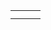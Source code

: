 {{en/Community/Scenarios/Scenarios by size}}

{|
|-
|style="border:none;background:white"|
{{en/Scenario/Malta}}

|style="border:none;background:white"|

|style="border:none;background:white"|
<!-- {{ ... }} -->

|-
|style="border:none;background:white"|
<!-- {{ ... }} -->

|}